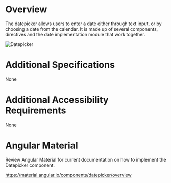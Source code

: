 
<Meta title="Wiki/Datepicker" />

# **Overview**

The datepicker allows users to enter a date either through text input, or by choosing a date from the calendar. It is made up of several components, directives and the date implementation module that work together.

<img src={Datepicker} alt="Datepicker" />

# **Additional Specifications**

None

# **Additional Accessibility Requirements**

None

# **Angular Material**

Review Angular Material for current documentation on how to implement the Datepicker component.

https://material.angular.io/components/datepicker/overview
